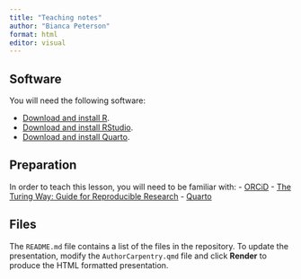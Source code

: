 ```yaml
---
title: "Teaching notes"
author: "Bianca Peterson"
format: html
editor: visual
---
```


## Software

You will need the following software:

- [Download and install R](https://cran.r-project.org/bin/).
- [Download and install RStudio](https://posit.co/download/rstudio-desktop/).
- [Download and install Quarto](https://quarto.org/docs/download/).

## Preparation

In order to teach this lesson, you will need to be familiar with:
- [ORCiD]()
- [The Turing Way: Guide for Reproducible Research](https://the-turing-way.netlify.app/reproducible-research/reproducible-research.html)
- [Quarto](https://quarto.org)

## Files

The `README.md` file contains a list of the files in the repository. To update the presentation, modify the `AuthorCarpentry.qmd` file and click **Render** to produce the HTML formatted presentation.